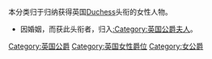 本分类归于归纳获得英国[[Duchess|Duchess]]头衔的女性人物。

*因婚姻，而获此头衔者，归入[[:Category:英国公爵夫人|:Category:英国公爵夫人]]。
{{DEFAULTSORT:British duchesses}}
[[Category:英国公爵|Category:英国公爵]]
[[Category:英国女性爵位|Category:英国女性爵位]]
[[Category:女公爵|Category:女公爵]]